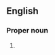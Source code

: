 {{also|Riemann zeta function}}
==English==

===Proper noun===
{{en-proper noun}}

# {{alternative spelling of|Riemann zeta function|lang=en}}